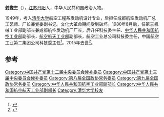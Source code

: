 '''姜燮生'''（{{bd|1928年|9月|2015年|5月7日}}），[[江苏|江苏]][[丹阳|丹阳]]人，中华人民共和国政治人物。

1949年，考入[[清华大学|清华大学]]航空工程系发动机设计专业，后担任成都航空发动机厂总工艺师、厂长兼党委副书记。文化大革命期间受到破坏。1980年8月后，任第三机械工业部副部长兼成都航空发动机厂厂长，后升任科技委主任、[[中华人民共和国航空工业部|中华人民共和国航空工业部]]副部长，[[航空航天工业部|航空航天工业部]]副部长，航空工业总公司科技委主任，中国航空工业第二集团公司科技委主任<ref>{{cite news|title=姜燮生同志逝世|url=http://cpc.people.com.cn/n/2015/0519/c87393-27026048.html|accessdate=2015-05-24|work=人民网|archive-date=2019-06-05|archive-url=https://web.archive.org/web/20190605160441/http://cpc.people.com.cn/n/2015/0519/c87393-27026048.html|dead-url=no}}</ref>。2015年去世<ref>{{cite news|title=姜燮生同志遗体送别仪式在北京举行|url=http://www.cannews.com.cn/2015/0518/126300.shtml|accessdate=2015-05-24|work=中国航空报|deadurl=yes|archiveurl=https://web.archive.org/web/20150524173516/http://www.cannews.com.cn/2015/0518/126300.shtml|archivedate=2015-05-24}}</ref>。

==参考==
{{reflist}}
{{中国政治人物小作品}}

[[Category:中国共产党第十二届中央委员会候补委员|Category:中国共产党第十二届中央委员会候补委员]]
[[Category:中国共产党第十三届中央委员会候补委员|Category:中国共产党第十三届中央委员会候补委员]]
[[Category:第八届全国政协常务委员|Category:第八届全国政协常务委员]]
[[Category:第九届全国政协常务委员|Category:第九届全国政协常务委员]]
[[Category:中华人民共和国航空工业部副部长|Category:中华人民共和国航空工业部副部长]]
[[Category:中华人民共和国航空航天工业部副部长|Category:中华人民共和国航空航天工业部副部长]]
[[Category:清华大学校友|Category:清华大学校友]]